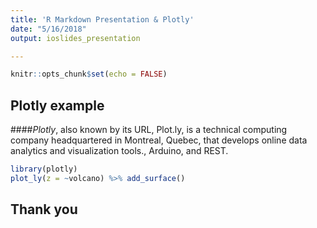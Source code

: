 ```yaml
---
title: 'R Markdown Presentation & Plotly'
date: "5/16/2018"
output: ioslides_presentation

---
```


```r
knitr::opts_chunk$set(echo = FALSE)
```


## Plotly example

####*Plotly*, also known by its URL, Plot.ly, is a technical computing company headquartered in Montreal, Quebec, that develops online data analytics and visualization tools., Arduino, and REST.

```r
library(plotly)
plot_ly(z = ~volcano) %>% add_surface()
```


## Thank you
